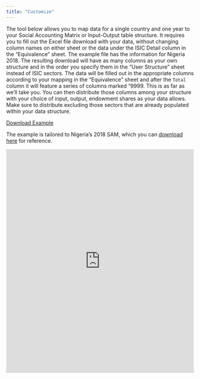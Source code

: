 ```yaml
---
title: "Customize"
---
```


The tool below allows you to map data for a single country and one year to your Social Accounting Matrix or Input-Output table structure. It requires you to fill out the Excel file download with your data, without changing column names on either sheet or the data under the ISIC Detail column in the "Equivalence" sheet. The example file has the information for Nigeria 2018. The resulting download will have as many columns as your own structure and in the order you specify them in the "User Structure" sheet instead of ISIC sectors. The data will be filled out in the appropriate columns according to your mapping in the "Equivalence" sheet and after the `Total` column it will feature a series of columns marked "9999. This is as far as we'll take you. You can then distribute those columns among your structure with your choice of input, output, endowment shares as your data allows. Make sure to distribute excluding those sectors that are already populated within your data structure.


<a class="btn btn-primary btn-sm btn-center" href="https://github.com/renatovargas/emdb/raw/refs/heads/master/emdb/data/sam/nga/map-emdb.xlsx" download="map-emdb.xlsx"> Download Example </a>

The example is tailored to Nigeria's 2018 SAM, which you can [download here](https://github.com/renatovargas/emdb/raw/refs/heads/master/emdb/data/sam/nga/SAM-Nigeria-2018.xlsx) for reference.

::: {.center}
<iframe src="https://renatovargas.shinyapps.io/map_emdb/" 
        width="100%" 
        height="600px" 
        style="border:none;">
</iframe>
:::